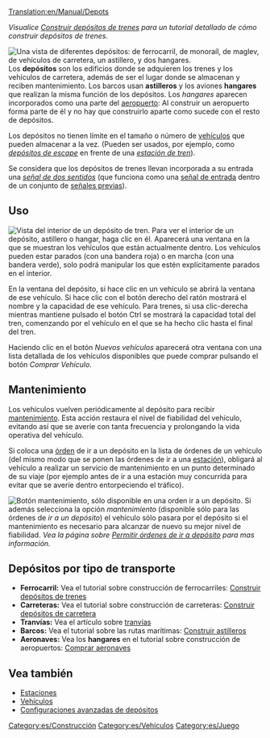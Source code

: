 [[Translation:en/Manual/Depots]]

''Visualice [[es/Manual/Construir depósitos de trenes|Construir depósitos de trenes]] para un tutorial detallado de cómo construir depósitos de trenes.''

[[File:en/Depots.png|frame|left|Una vista de diferentes depósitos: de ferrocarril, de monoraíl, de maglev, de vehículos de carretera, un astillero, y dos hangares.]]
Los '''depósitos''' son los edificios donde se adquieren los trenes y los vehículos de carretera, además de ser el lugar donde se almacenan y reciben mantenimiento. Los barcos usan '''astilleros''' y los aviones '''hangares''' que realizan la misma función de los depósitos. Los ''hangares'' aparecen incorporados como una parte del [[es/aeropuertos|aeropuerto]]: Al construir un aeropuerto forma parte de él y no hay que construirlo aparte como sucede con el resto de depósitos.

Los depósitos no tienen límite en el tamaño o número de [[es/vehículos|vehículos]] que pueden almacenar a la vez. (Pueden ser usados, por ejemplo, como [[es/Manual/Estaciones de tren#Con depósito de escape|''depósitos de escape'']] en frente de una [[es/Manual/Estaciones de tren|''estación de tren'']]).

Se considera que los depósitos de trenes llevan incorporada a su entrada una [[es/Manual/Señales#two way|''señal de dos sentidos'']] (que funciona como una [[es/Manual/Señales#Señales de entrada|señal de entrada]] dentro de un conjunto de [[es/Manual/Señales#Señales previas|señales previas]]).

==Uso==
[[File:es/BuildTrainTutorial7.png|frame|Vista del interior de un depósito de tren.]]
Para ver el interior de un depósito, astillero o hangar, haga clic en él. Aparecerá una ventana en la que se muestran los vehículos que están actualmente dentro. Los vehículos pueden estar parados (con una bandera roja) o en marcha (con una bandera verde), solo podrá manipular los que estén explícitamente parados en el interior.

En la ventana del depósito, si hace clic en un vehículo se abrirá la ventana de ese vehículo. Si hace clic con el botón derecho del ratón mostrará el nombre y la capacidad de ese vehículo. Para trenes, si usa clic-derecha mientras mantiene pulsado el botón Ctrl se mostrará la capacidad total del tren, comenzando por el vehículo en el que se ha hecho clic hasta el final del tren.

Haciendo clic en el botón ''Nuevos vehículos'' aparecerá otra ventana con una lista detallada de los vehículos disponibles que puede comprar pulsando el botón ''Comprar Vehículo''.

==Mantenimiento==
Los vehículos vuelven periódicamente al depósito para recibir [[es/Manual/Mantenimiento|mantenimiento]]. Esta acción restaura el nivel de fiabilidad del vehículo, evitando así que se averíe con tanta frecuencia y prolongando la vida operativa del vehículo.

Si coloca una [[es/Manual/Órdenes|órden]] de ir a un depósito en la lista de órdenes de un vehículo (del mismo modo que se ponen las órdenes de ir a una [[es/Manual/Estaciones|estación]]), obligará al vehículo a realizar un servicio de mantenimiento en un punto determinado de su viaje (por ejemplo antes de ir a una estación muy concurrida para evitar que se averíe dentro entorpeciendo el tráfico).

[[File:es/Service-options.png|frame|right|Botón ''mantenimiento'', sólo disponible en una orden ''ir a un depósito''.]]
Si además selecciona la opción ''mantenimiento'' (disponible sólo para las órdenes de ''ir a un depósito'') el vehículo sólo pasara por el depósito si el mantenimiento es necesario para alcanzar de nuevo su mejor nivel de fiabilidad. ''Vea la página sobre [[es/Permitir órdenes de ir a depósito|Permitir órdenes de ir a depósito]] para mas información.''{{en/-right}}

==Depósitos por tipo de transporte==
*'''Ferrocarril:''' Vea el tutorial sobre construcción de ferrocarriles: [[es/Manual/Construir depósitos de trenes|Construir depósitos de trenes]]
*'''Carreteras:''' Vea el tutorial sobre construcción de carreteras: [[es/Manual/Construir depósitos de vehículos de carretera|Construir depósitos de carretera]]
*'''Tranvías:''' Vea el artículo sobre [[es/Manual/Tranvías|tranvías]]
*'''Barcos:''' Vea el tutorial sobre las rutas marítimas: [[es/Manual/Construir astilleros|Construir astilleros]]
*'''Aeronaves:''' Vea los '''hangares''' en el tutorial sobre construcción de aeropuertos: [[es/Manual/Comprar aeronaves#Comprar aeronaves|Comprar aeronaves]]

==Vea también==
*[[es/Manual/Estaciones|Estaciones]]
*[[es/Manual/Base Set/Vehicles/Vehículos|Vehículos]]
*[[es/Configuraciones avanzadas de depósitos|Configuraciones avanzadas de depósitos]]

[[Category:es/Construcción]]
[[Category:es/Vehículos]]
[[Category:es/Juego]]